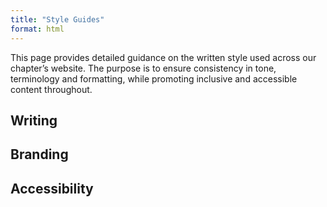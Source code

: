 ```yaml
---
title: "Style Guides"
format: html
---
```


This page provides detailed guidance on the written style used across our chapter's website. The purpose is to ensure consistency in tone, terminology and formatting, while promoting inclusive and accessible content throughout.

## Writing

## Branding

## Accessibility